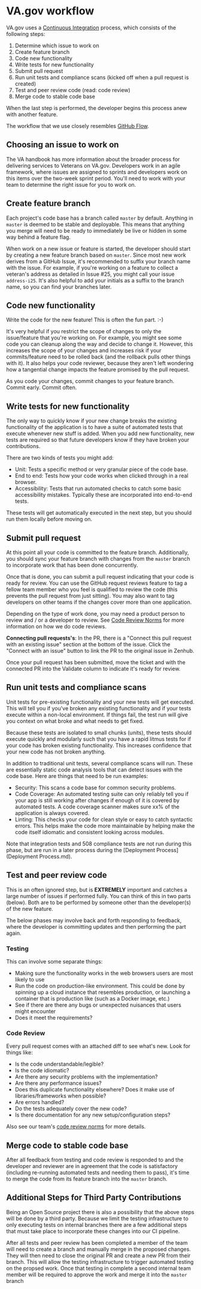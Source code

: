 # VA.gov workflow

VA.gov uses a [Continuous Integration](https://www.thoughtworks.com/continuous-integration) process, which consists of the following steps:

1. Determine which issue to work on
1. Create feature branch
1. Code new functionality
1. Write tests for new functionality
1. Submit pull request
1. Run unit tests and compliance scans (kicked off when a pull request is created)
1. Test and peer review code (read: code review)
1. Merge code to stable code base

When the last step is performed, the developer begins this process anew with another feature.

The workflow that we use closely resembles [GitHub Flow](https://guides.github.com/introduction/flow/).

## Choosing an issue to work on

The VA handbook has more information about the broader process for delivering services to Veterans on VA.gov. Developers work in an agile framework, where issues are assigned to sprints and developers work on this items over the two-week sprint period. You'll need to work with your team to determine the right issue for you to work on.

## Create feature branch

Each project's code base has a branch called `master` by default. Anything in `master` is deemed to be stable and deployable. This means that anything you merge will need to be ready to immediately be live or hidden in some way behind a feature flag.

When work on a new issue or feature is started, the developer should start by creating a new feature branch based on `master`. Since most new work derives from a GitHub Issue, it's recommended to suffix your branch name with the issue. For example, if you're working on a feature to collect a veteran's address as detailed in Issue #25, you might call your issue `address-i25`. It's also helpful to add your initials as a suffix to the branch name, so you can find your branches later.

## Code new functionality

Write the code for the new feature! This is often the fun part. :-)

It's very helpful if you restrict the scope of changes to only the issue/feature that you're working on. For example, you might see some code you can cleanup along the way and decide to change it. However, this increases the scope of your changes and increases risk if your commits/feature need to be rolled back (and the rollback pulls other things with it). It also helps your code reviewer, because they aren't left wondering how a tangential change impacts the feature promised by the pull request.

As you code your changes, commit changes to your feature branch. Commit early. Commit often.

## Write tests for new functionality

The only way to quickly know if your new change breaks the existing functionality of the application is to have a suite of automated tests that execute whenever new stuff is added. When you add new functionality, new tests are required so that future developers know if they have broken your contributions.

There are two kinds of tests you might add:

- Unit: Tests a specific method or very granular piece of the code base.
- End to end: Tests how your code works when clicked through in a real browser.
- Accessibility: Tests that run automated checks to catch some basic accessibility mistakes. Typically these are incorporated into end-to-end tests.

These tests will get automatically executed in the next step, but you should run them locally before moving on.

## Submit pull request

At this point all your code is committed to the feature branch. Additionally, you should sync your feature branch with changes from the `master` branch to incorporate work that has been done concurrently.

Once that is done, you can submit a pull request indicating that your code is ready for review. You can use the GitHub request reviews feature to tag a fellow team member who you feel is qualified to review the code (this prevents the pull request from just sitting). You may also want to tag developers on other teams if the changes cover more than one application.

Depending on the type of work done, you may need a product person to review and / or a developer to review. See [Code Review Norms](https://github.com/department-of-veterans-affairs/vets.gov-team/blob/master/Work%20Practices/Engineering/Code%20Review%20Norms.md) for more information on how we do code reviews.

**Connecting pull requests's**: In the PR, there is a "Connect this pull request with an existing issue" section at the bottom of the issue. Click the "Connect with an issue" button to link the PR to the original issue in Zenhub.

Once your pull request has been submitted, move the ticket and with the connected PR into the Validate column to indicate it's ready for review.

## Run unit tests and compliance scans

Unit tests for pre-existing functionality and your new tests will get executed. This will tell you if you've broken any existing functionality and if your tests execute within a non-local environment. If things fail, the test run will give you context on what broke and what needs to get fixed.

Because these tests are isolated to small chunks (units), these tests should execute quickly and modularly such that you have a rapid litmus tests for if your code has broken existing functionality. This increases confidence that your new code has not broken anything.

In addition to traditional unit tests, several compliance scans will run. These are essentially static code analysis tools that can detect issues with the code base. Here are things that need to be run examples:

- Security: This scans a code base for common security problems.
- Code Coverage: An automated testing suite can only reliably tell you if your app is still working after changes if enough of it is covered by automated tests. A code coverage scanner makes sure xx% of the application is always covered.
- Linting: This checks your code for clean style or easy to catch syntactic errors. This helps make the code more maintainable by helping make the code itself idiomatic and consistent looking across modules.

Note that integration tests and 508 compliance tests are not run during this phase, but are run in a later process during the [Deployment Process](Deployment Process.md).

## Test and peer review code

This is an often ignored step, but is **EXTREMELY** important and catches a large number of issues if performed fully. You can think of this in two parts (below). Both are to be performed by someone other than the developer(s) of the new feature.

The below phases may involve back and forth responding to feedback, where the developer is committing updates and then performing the part again.

### Testing

This can involve some separate things:

- Making sure the functionality works in the web browsers users are most likely to use
- Run the code on production-like environment. This could be done by spinning up a cloud instance that resembles production, or launching a container that is production like (such as a Docker image, etc.)
- See if there are there any bugs or unexpected nuisances that users might encounter
- Does it meet the requirements?

### Code Review

Every pull request comes with an attached diff to see what's new. Look for things like:

- Is the code understandable/legible?
- Is the code idiomatic?
- Are there any security problems with the implementation?
- Are there any performance issues?
- Does this duplicate functionality elsewhere? Does it make use of libraries/frameworks when possible?
- Are errors handled?
- Do the tests adequately cover the new code?
- Is there documentation for any new setup/configuration steps?

Also see our team's [code review norms](https://github.com/department-of-veterans-affairs/vets.gov-team/blob/master/Work%20Practices/Engineering/Code%20Review%20Norms.md) for more details.

## Merge code to stable code base

After all feedback from testing and code review is responded to and the developer and reviewer are in agreement that the code is satisfactory (including re-running automated tests and needing them to pass), it's time to merge the code from its feature branch into the `master` branch.

## Additional Steps for Third Party Contributions

Being an Open Source project there is also a possibility that the above steps will be done by a third party. Because we limit the testing infrastructure to only executing tests on internal branches there are a few additional steps that must take place to incorporate these changes into our CI pipeline. 

After all tests and peer review has been completed a member of the team will need to create a branch and manually merge in the proposed changes. They will then need to close the original PR and create a new PR from their branch. This will allow the testing infrastructure to trigger automated testing on the propsed work. Once that testing in complete a second internal team member will be required to approve the work and merge it into the `master` branch

